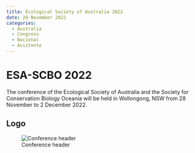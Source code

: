 ```yaml
---
title: Ecological Society of Australia 2022
date: 28 November 2022
categories:
  - Australia
  - Congreso
  - Nacional
  - Asistente
---
```


# ESA-SCBO 2022

The conference of the Ecological Society of Australia and the Society for Conservation Biology Oceania will be held in Wollongong, NSW from 28 November to 2 December 2022. 

## Logo 

![Conference header](https://www.esascbo2022.org.au/wp-content/uploads/2022/02/Conference-header.png)
